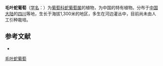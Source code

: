 {{Speciesbox
| name = 毛叶蛇葡萄
| status = 
| status_system = 
| image =
| genus = Ampelopsis
| species = mollifolia
| authority = W. T. Wang
}}

'''毛叶蛇葡萄'''（[[学名|学名]]：{{lang|la|''Ampelopsis mollifolia''}}）为[[葡萄科|葡萄科]][[蛇葡萄属|蛇葡萄属]]的植物，为中国的特有植物。分布于[[中国大陆|中国大陆]]的[[四川|四川]]等地，生长于海拔1,300米的地区，多生在河边灌丛中，目前尚未由人工引种栽培。

== 参考文献 ==
<div class="references-small">
* {{cite web| url =http://www.bioinfo.cn/db05/KmzwSpecies.php?action=view&id=23886| title =毛叶蛇葡萄| work =《中国高等植物数据库全库》| publisher =中国科学院微生物研究所| author =昆明植物研究所| accessdate =2009-02-25| deadurl =yes| archiveurl =https://web.archive.org/web/20160305031129/http://www.bioinfo.cn/db05/KmzwSpecies.php?action=view&id=23886| archivedate =2016-03-05}}
</div>
{{Taxonbar|from=Q11126740}}

[[Category:蛇葡萄属|毛叶蛇葡萄]]


{{植物小作品}}
